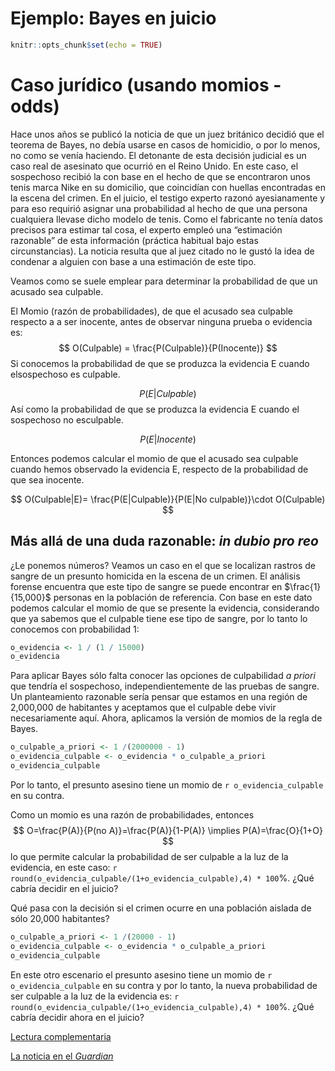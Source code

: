 # Ejemplo: Bayes en juicio

```r
knitr::opts_chunk$set(echo = TRUE)
```

# Caso jurídico (usando momios - odds)

Hace unos años se publicó la noticia de que un juez británico decidió que el teorema de Bayes, no debía usarse en casos de homicidio, o por lo menos, no como se venía haciendo. El detonante de esta decisión judicial es un caso real de asesinato que ocurrió en el Reino Unido. En este caso, el sospechoso recibió la con base en el hecho de que se encontraron unos tenis marca Nike en su domicilio, que coincidían con huellas encontradas en la escena del crimen. En el juicio, el testigo experto razonó ayesianamente y para eso requirió asignar una probabilidad al hecho de que una persona cualquiera llevase dicho modelo de tenis. Como el fabricante no tenía datos precisos para estimar tal cosa, el experto empleó una "estimación razonable" de esta información (práctica habitual bajo estas circunstancias). La noticia resulta que al juez citado no le gustó la idea de condenar a alguien con base a una estimación de este tipo.

Veamos como se suele emplear para determinar la probabilidad de que un acusado sea culpable.

El Momio (razón de probabilidades), de que el acusado sea culpable respecto a a ser inocente, antes de observar ninguna prueba o evidencia es:
$$
O(Culpable) = \frac{P(Culpable)}{P(Inocente)}
$$
Si conocemos la probabilidad de que se produzca la evidencia E cuando elsospechoso es culpable.

$$
P(E|Culpable)
$$
Así como la probabilidad de que se produzca la evidencia E cuando el sospechoso no esculpable.

$$
P(E|Inocente) 
$$

Entonces podemos calcular el momio de que el acusado sea culpable cuando hemos observado la evidencia E, respecto de la probabilidad de que sea inocente.

$$
O(Culpable|E)= \frac{P(E|Culpable)}{P(E|No culpable)}\cdot O(Culpable)
$$

## Más allá de una duda razonable: _in dubio pro reo_
¿Le ponemos números? Veamos un caso en el que se localizan rastros de sangre de un presunto homicida en la escena de un crimen. El análisis forense encuentra que este tipo de sangre se puede encontrar en $\frac{1}{15,000}$ personas en la población de referencia. Con base en este dato podemos calcular el momio de que se presente la evidencia, considerando que ya sabemos que el culpable tiene ese tipo de sangre, por lo tanto lo conocemos con probabilidad 1:

```r
o_evidencia <- 1 / (1 / 15000)
o_evidencia
```
Para aplicar Bayes sólo falta conocer las opciones de culpabilidad _a priori_ que tendría el sospechoso, independientemente de las pruebas de sangre.  Un planteamiento razonable sería pensar que estamos en una región de 2,000,000 de habitantes y aceptamos que el culpable debe vivir necesariamente aquí. Ahora, aplicamos la versión de momios de la regla de Bayes.

```r
o_culpable_a_priori <- 1 /(2000000 - 1) 
o_evidencia_culpable <- o_evidencia * o_culpable_a_priori
o_evidencia_culpable

```

Por lo tanto, el presunto asesino tiene un momio de `r o_evidencia_culpable` en su contra.

Como un momio es una razón de probabilidades, entonces
$$
O=\frac{P(A)}{P(no A)}=\frac{P(A)}{1-P(A)} \implies P(A)=\frac{O}{1+O}
$$ 
lo que permite calcular la probabilidad de ser culpable a la luz de la evidencia, en este caso: `r round(o_evidencia_culpable/(1+o_evidencia_culpable),4) * 100`%. ¿Qué cabría decidir en el juicio?

Qué pasa con la decisión si el crimen ocurre en una población aislada de sólo 20,000 habitantes?

```r
o_culpable_a_priori <- 1 /(20000 - 1) 
o_evidencia_culpable <- o_evidencia * o_culpable_a_priori
o_evidencia_culpable
```
En este otro escenario el presunto asesino tiene un momio de `r o_evidencia_culpable` en su contra y por lo tanto, la nueva probabilidad de ser culpable a la luz de la evidencia es: `r round(o_evidencia_culpable/(1+o_evidencia_culpable),4) * 100`%. ¿Qué cabría decidir ahora en el juicio?


[Lectura complementaria](https://www.r-bloggers.com/bayesian-blood/)

[La noticia en el _Guardian_](https://www.theguardian.com/law/2011/oct/02/formula-justice-bayes-theorem-miscarriage)



